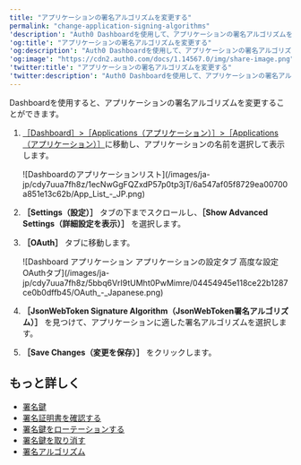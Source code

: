 ---
title: "アプリケーションの署名アルゴリズムを変更する"
permalink: "change-application-signing-algorithms"
'description': "Auth0 Dashboardを使用して、アプリケーションの署名アルゴリズムを変更する方法について説明します。"
'og:title': "アプリケーションの署名アルゴリズムを変更する"
'og:description': "Auth0 Dashboardを使用して、アプリケーションの署名アルゴリズムを変更する方法について説明します。"
'og:image': "https://cdn2.auth0.com/docs/1.14567.0/img/share-image.png"
'twitter:title': "アプリケーションの署名アルゴリズムを変更する"
'twitter:description': "Auth0 Dashboardを使用して、アプリケーションの署名アルゴリズムを変更する方法について説明します。"
---

Dashboardを使用すると、アプリケーションの署名アルゴリズムを変更することができます。

1. [［Dashboard］>［Applications（アプリケーション）］>［Applications（アプリケーション）］](https://manage.auth0.com/#/applications)に移動し、アプリケーションの名前を選択して表示します。

   <Frame>![Dashboardのアプリケーションリスト](/images/ja-jp/cdy7uua7fh8z/1ecNwGgFQZxdP57p0tp3jT/6a547af05f8729ea00700a851e13c62b/App_List_-_JP.png)</Frame>

2. **［Settings（設定）］** タブの下までスクロールし、**［Show Advanced Settings（詳細設定を表示）］** を選択します。
3. **［OAuth］** タブに移動します。

   <Frame>![Dashboard アプリケーション アプリケーションの設定タブ 高度な設定 OAuthタブ](/images/ja-jp/cdy7uua7fh8z/5bbq6VrI9tUMht0PwMimre/04454945e118ce22b1287ce0b0dffb45/OAuth_-_Japanese.png)</Frame>

4. **［JsonWebToken Signature Algorithm（JsonWebToken署名アルゴリズム）］** を見つけて、アプリケーションに適した署名アルゴリズムを選択します。
5. **［Save Changes（変更を保存）］** をクリックします。

## もっと詳しく

* [署名鍵](/ja-jp/get-started/tenant-settings/signing-keys)
* [署名証明書を確認する](/ja-jp/get-started/tenant-settings/signing-keys/view-signing-certificates)
* [署名鍵をローテーションする](/ja-jp/get-started/tenant-settings/signing-keys/rotate-signing-keys)
* [署名鍵を取り消す](/ja-jp/get-started/tenant-settings/signing-keys/revoke-signing-keys)
* [署名アルゴリズム](/ja-jp/get-started/applications/signing-algorithms)